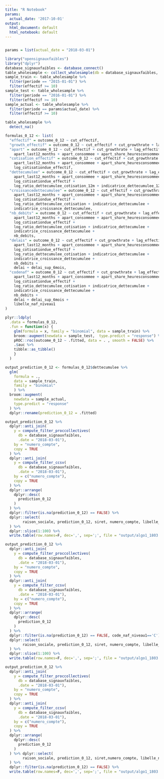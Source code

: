 ```yaml
---
title: "R Notebook"
params:
  actual_date: '2017-10-01'
output:
  html_document: default
  html_notebook: default
---
```


```r

```

```r
params = list(actual_date = "2018-03-01")

library("opensignauxfaibles")
library("dplyr")
database_signauxfaibles <- database_connect()
table_wholesample <- collect_wholesample(db = database_signauxfaibles, table = "wholesample")
sample_train <- table_wholesample %>%
  filter(periode == "2015-01-01") %>%
  filter(effectif >= 10)
sample_test <- table_wholesample %>%
  filter(periode == "2016-01-01") %>%
  filter(effectif >= 10)
sample_actual <- table_wholesample %>%
  filter(periode == params$actual_date) %>%
  filter(effectif >= 10)
```

```r
table_wholesample %>% 
  detect_na()
```

```r
formulas_0_12 <- list(
  "effectif" = outcome_0_12 ~ cut_effectif,
  "growth_effectif" = outcome_0_12 ~ cut_effectif + cut_growthrate + lag_effectif_missing,
  "apart" = outcome_0_12 ~ cut_effectif + cut_growthrate + lag_effectif_missing +
    apart_last12_months + apart_consommee + apart_share_heuresconsommees,
  "cotisation_effectif" = outcome_0_12 ~ cut_effectif + cut_growthrate + lag_effectif_missing +
    apart_last12_months + apart_consommee + apart_share_heuresconsommees +
    log_cotisationdue_effectif,
  "dettecumulee" = outcome_0_12 ~ cut_effectif + cut_growthrate + lag_effectif_missing +
    apart_last12_months + apart_consommee + apart_share_heuresconsommees +
    log_cotisationdue_effectif +
    log_ratio_dettecumulee_cotisation_12m + indicatrice_dettecumulee_12m,
  "croissancedettecumulee" = outcome_0_12 ~ cut_effectif + cut_growthrate + lag_effectif_missing +
    apart_last12_months + apart_consommee + apart_share_heuresconsommees +
    log_cotisationdue_effectif +
    log_ratio_dettecumulee_cotisation + indicatrice_dettecumulee +
    indicatrice_croissance_dettecumulee,
  "nb_debits" = outcome_0_12 ~ cut_effectif + cut_growthrate + lag_effectif_missing +
    apart_last12_months + apart_consommee + apart_share_heuresconsommees +
    log_cotisationdue_effectif +
    log_ratio_dettecumulee_cotisation + indicatrice_dettecumulee +
    indicatrice_croissance_dettecumulee +
    nb_debits,
  "delais" = outcome_0_12 ~ cut_effectif + cut_growthrate + lag_effectif_missing +
    apart_last12_months + apart_consommee + apart_share_heuresconsommees +
    log_cotisationdue_effectif +
    log_ratio_dettecumulee_cotisation + indicatrice_dettecumulee +
    indicatrice_croissance_dettecumulee +
    nb_debits +
    delai + delai_sup_6mois,
  "codenaf" = outcome_0_12 ~ cut_effectif + cut_growthrate + lag_effectif_missing +
    apart_last12_months + apart_consommee + apart_share_heuresconsommees +
    log_cotisationdue_effectif +
    log_ratio_dettecumulee_cotisation + indicatrice_dettecumulee +
    indicatrice_croissance_dettecumulee +
    nb_debits +
    delai + delai_sup_6mois +
    libelle_naf_niveau1
)
```

```r
plyr::ldply(
  .data = formulas_0_12,
  .fun = function(x) {
    glm(formula = x, family = "binomial", data = sample_train) %>%
    broom::augment(newdata = sample_test,  type.predict = "response") %>%
    pROC::roc(outcome_0_12 ~ .fitted, data = . , smooth = FALSE) %>%
    .$auc %>%
    tibble::as_tibble()
    }
  )  
```

```r
output_prediction_0_12 <- formulas_0_12$dettecumulee %>%
  glm(
    formula = .,
    data = sample_train,
    family = "binomial"
    ) %>%
  broom::augment(
    newdata = sample_actual,
    type.predict = "response"
  ) %>%
  dplyr::rename(prediction_0_12 = .fitted) 
```

```r
output_prediction_0_12 %>%
  dplyr::anti_join(
    y = compute_filter_proccollectives(
      db = database_signauxfaibles,
      .date = "2018-03-01"),
    by = "numero_compte",
    copy = TRUE
  ) %>%
  dplyr::anti_join(
    y = compute_filter_ccsv(
      db = database_signauxfaibles,
      .date = "2018-03-01"),
    by = c("numero_compte"),
    copy = TRUE
  ) %>%
  dplyr::arrange(
    dplyr::desc(
      prediction_0_12
    )
  ) %>%
  dplyr::filter(is.na(prediction_0_12) == FALSE) %>%
  dplyr::select(
        raison_sociale, prediction_0_12, siret, numero_compte, libelle_naf_niveau1, code_departement, region, code_ape, cut_effectif, cut_growthrate, lag_effectif_missing, apart_last12_months, apart_consommee, apart_share_heuresconsommees, log_cotisationdue_effectif, log_ratio_dettecumulee_cotisation_12m, indicatrice_dettecumulee_12m, apart_effectif_moyen, apart_heures_consommees, apart_potentiel_effectif, growthrate_effectif, delai, delai_sup_6mois, indicatrice_croissance_dettecumulee, indicatrice_dettecumulee, montant_part_ouvriere, montant_part_ouvriere_12m, montant_part_patronale, montant_part_patronale_12m, lag_montant_part_ouvriere, lag_montant_part_patronale, mean_cotisation_due, cotisationdue_effectif, ratio_dettecumulee_cotisation, ratio_dettecumulee_cotisation_12m, nb_debits, log_effectif, log_growthrate_effectif, log_ratio_dettecumulee_cotisation
  ) %>%
  dplyr::slice(1:100) %>%
  write.table(row.names=F, dec=',', sep=';', file = "output/algo1_1803.1.csv", quote=T, append=F)
```

```r
output_prediction_0_12 %>%
  dplyr::anti_join(
    y = compute_filter_proccollectives(
      db = database_signauxfaibles,
      .date = "2018-03-01"),
    by = "numero_compte",
    copy = TRUE
  ) %>%
  dplyr::anti_join(
    y = compute_filter_ccsv(
      db = database_signauxfaibles,
      .date = "2018-03-01"),
    by = c("numero_compte"),
    copy = TRUE
  ) %>%
  dplyr::arrange(
    dplyr::desc(
      prediction_0_12
    )
  ) %>%
  dplyr::filter(is.na(prediction_0_12) == FALSE, code_naf_niveau1=='C') %>%
  dplyr::select(
        raison_sociale, prediction_0_12, siret, numero_compte, libelle_naf_niveau1, code_departement, region, code_ape, cut_effectif, cut_growthrate, lag_effectif_missing, apart_last12_months, apart_consommee, apart_share_heuresconsommees, log_cotisationdue_effectif, log_ratio_dettecumulee_cotisation_12m, indicatrice_dettecumulee_12m, apart_effectif_moyen, apart_heures_consommees, apart_potentiel_effectif, growthrate_effectif, delai, delai_sup_6mois, indicatrice_croissance_dettecumulee, indicatrice_dettecumulee, montant_part_ouvriere, montant_part_ouvriere_12m, montant_part_patronale, montant_part_patronale_12m, lag_montant_part_ouvriere, lag_montant_part_patronale, mean_cotisation_due, cotisationdue_effectif, ratio_dettecumulee_cotisation, ratio_dettecumulee_cotisation_12m, nb_debits, log_effectif, log_growthrate_effectif, log_ratio_dettecumulee_cotisation
  ) %>%
  dplyr::slice(1:100) %>%
  write.table(row.names=F, dec=',', sep=';', file = "output/algo1_1803.1_im.csv", quote=T, append=F)
```

```r
output_prediction_0_12 %>%
  dplyr::anti_join(
    y = compute_filter_proccollectives(
      db = database_signauxfaibles,
      .date = "2018-03-01"),
    by = "numero_compte",
    copy = TRUE
  ) %>%
  dplyr::anti_join(
    y = compute_filter_ccsv(
      db = database_signauxfaibles,
      .date = "2018-03-01"),
    by = c("numero_compte"),
    copy = TRUE
  ) %>%
  dplyr::arrange(
    dplyr::desc(
      prediction_0_12
    )
  ) %>% dplyr::select(
        raison_sociale, prediction_0_12, siret,numero_compte, libelle_naf_niveau1, code_departement, region, code_ape, cut_effectif, cut_growthrate, lag_effectif_missing, apart_last12_months, apart_consommee, apart_share_heuresconsommees, log_cotisationdue_effectif, log_ratio_dettecumulee_cotisation_12m, indicatrice_dettecumulee_12m, apart_effectif_moyen, apart_heures_consommees, apart_potentiel_effectif, growthrate_effectif, delai, delai_sup_6mois, indicatrice_croissance_dettecumulee, indicatrice_dettecumulee, montant_part_ouvriere, montant_part_ouvriere_12m, montant_part_patronale, montant_part_patronale_12m, lag_montant_part_ouvriere, lag_montant_part_patronale, mean_cotisation_due, cotisationdue_effectif, ratio_dettecumulee_cotisation, ratio_dettecumulee_cotisation_12m, nb_debits, log_effectif, log_growthrate_effectif, log_ratio_dettecumulee_cotisation
  ) %>%
  dplyr::filter(is.na(prediction_0_12) == FALSE) %>%
  write.table(row.names=F, dec=',', sep=';', file = "output/algo1_1803.1_all.csv", quote=T, append=F)
```

